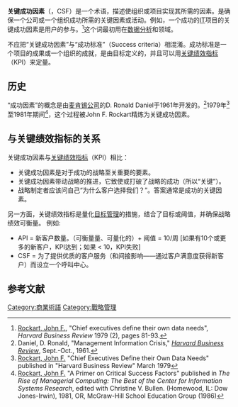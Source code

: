 '''关键成功因素'''（{{lang-en|Critical success factor}}，CSF）是一个术语，描述使组织或项目实现其{{link-en|使命陈述|Mission statement|宗旨}}所需的因素。是确保一个公司或一个组织成功所需的关键因素或活动。例如，一个成功的[[IT|IT]]项目的关键成功因素是用户的参与。<ref>[[Rockart,_John_F.|Rockart, John F.]], "Chief executives define their own data needs", ''Harvard Business Review'' 1979 (2), pages 81-93.</ref>这个词最初用在[[数据分析|数据分析]]和{{tsl|en|business analysis|业务分析}}领域。

不应把“关键成功因素”与“成功标准”（Success criteria）相混淆。成功标准是一个项目的成果或一个组织的成就，是由目标定义的，并且可以用[[关键绩效指标|关键绩效指标]]（KPI）来定量。

== 历史 ==
“成功因素”的概念是由[[麦肯锡公司|麦肯锡公司]]的D. Ronald Daniel于1961年开发的。<ref>Daniel, D. Ronald, "Management Information Crisis," ''[[Harvard_Business_Review|Harvard Business Review]]'', Sept.-Oct., 1961.</ref>1979年<ref>[[Rockart,_John_F.|Rockart, John F.]] "Chief Executives Define their Own Data Needs" published in "Harvard Business Review" March 1979</ref>至1981年期间<ref>[[Rockart,_John_F.|Rockart, John F.]] "A Primer on Critical Success Factors" published in ''The Rise of Managerial Computing: The Best of the Center for Information Systems Research'', edited with Christine V. Bullen. (Homewood, IL: Dow Jones-Irwin), 1981, OR, McGraw-Hill School Education Group (1986)</ref>，这个过程被John F. Rockart精炼为关键成功因素。

== 与关键绩效指标的关系 ==
关键成功因素与[[关键绩效指标|关键绩效指标]]（KPI）相比：
* 关键成功因素是对于成功的战略至关重要的要素。
* 关键成功因素带动战略的推进，它致使或打破了战略的成功（所以“关键”）。
* 战略制定者应该问自己“为什么客户选择我们？”。答案通常是成功的关键因素。
另一方面，关键绩效指标是量化[[目标管理|目标管理]]的措施，结合了目标或阈值，并确保战略绩效可衡量。 
例如:
* API = 新客户数量。（可衡量量、可量化的）+ 阈值 = 10/周 [如果有10个或更多的新客户，KPI达到；如果 < 10，KPI失败] 
* CSF = 为了提供优质的客户服务（和间接影响——通过客户满意度获得新客户）而设立一个呼叫中心。

== 参考文献 ==
{{Reflist}}

[[Category:商業術語|Category:商業術語]]
[[Category:戰略管理|Category:戰略管理]]